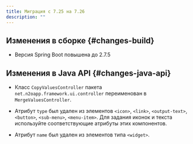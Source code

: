 ```yaml
---
title: Миграция с 7.25 на 7.26
description: ""
---
```


## Изменения в сборке {#changes-build}

- Версия Spring Boot повышена до 2.7.5

## Изменения в Java API {#changes-java-api}

- Класс `CopyValuesController` пакета `net.n2oapp.framework.ui.controller` переименован в `MergeValuesController`.

- Aтрибут `type` был удален из элементов `<icon>`, `<link>`, `<output-text>`, `<button>`, `<sub-menu>`, `<menu-item>`. Для задания иконок и текста используйте соответствующие атрибуты этих компонентов.

- Атрибут `name` был удален из элементов типа `<widget>`.
